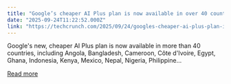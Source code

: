 ```yaml
---
title: "Google’s cheaper AI Plus plan is now available in over 40 countries"
date: "2025-09-24T11:22:52.000Z"
link: "https://techcrunch.com/2025/09/24/googles-cheaper-ai-plus-plan-is-now-available-in-over-40-countries/"
---
```


Google's new, cheaper AI Plus plan is now available in more than 40 countries, including Angola, Bangladesh, Cameroon, Côte d'Ivoire, Egypt, Ghana, Indonesia, Kenya, Mexico, Nepal, Nigeria, Philippine...

[Read more](https://techcrunch.com/2025/09/24/googles-cheaper-ai-plus-plan-is-now-available-in-over-40-countries/)
